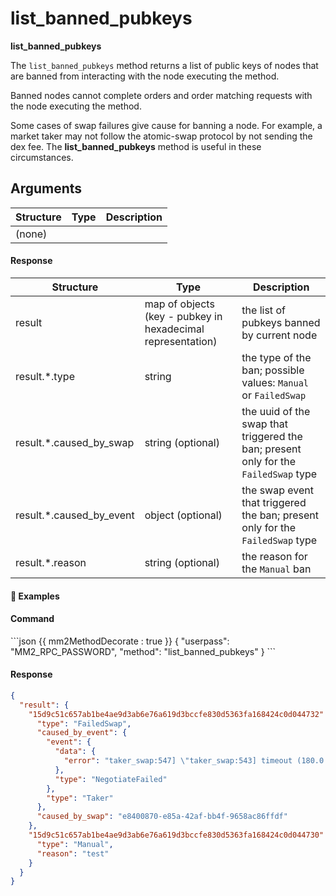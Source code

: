 

# list_banned_pubkeys

**list_banned_pubkeys**

The `list_banned_pubkeys` method returns a list of public keys of nodes that are banned from interacting with the node executing the method.

Banned nodes cannot complete orders and order matching requests with the node executing the method.

<Note>

Some cases of swap failures give cause for banning a node. For example, a market taker may not follow the atomic-swap protocol by not sending the dex fee. The <b>list_banned_pubkeys</b> method is useful in these circumstances.

</Note>

## Arguments

| Structure | Type | Description |
| --------- | ---- | ----------- |
| (none)    |      |             |

#### Response

| Structure                 | Type                                                        | Description                                                                         |
| ------------------------- | ----------------------------------------------------------- | ----------------------------------------------------------------------------------- |
| result                    | map of objects (key - pubkey in hexadecimal representation) | the list of pubkeys banned by current node                                          |
| result.\*.type            | string                                                      | the type of the ban; possible values: `Manual` or `FailedSwap`                      |
| result.\*.caused_by_swap  | string (optional)                                           | the uuid of the swap that triggered the ban; present only for the `FailedSwap` type |
| result.\*.caused_by_event | object (optional)                                           | the swap event that triggered the ban; present only for the `FailedSwap` type       |
| result.\*.reason          | string (optional)                                           | the reason for the `Manual` ban                                                     |

#### 📌 Examples

#### Command

<CodeGroup title="" tag="POST" label="list_banned_pubkeys">
```json {{ mm2MethodDecorate : true }}
{
  "userpass": "MM2_RPC_PASSWORD",
  "method": "list_banned_pubkeys"
}
```
</CodeGroup>


<CollapsibleSection expandedText='Hide Response' collapsedText='Show Response'>

#### Response

```json
{
  "result": {
    "15d9c51c657ab1be4ae9d3ab6e76a619d3bccfe830d5363fa168424c0d044732": {
      "type": "FailedSwap",
      "caused_by_event": {
        "event": {
          "data": {
            "error": "taker_swap:547] \"taker_swap:543] timeout (180.0 > 180.0)\""
          },
          "type": "NegotiateFailed"
        },
        "type": "Taker"
      },
      "caused_by_swap": "e8400870-e85a-42af-bb4f-9658ac86ffdf"
    },
    "15d9c51c657ab1be4ae9d3ab6e76a619d3bccfe830d5363fa168424c0d044730": {
      "type": "Manual",
      "reason": "test"
    }
  }
}
```

</CollapsibleSection>
